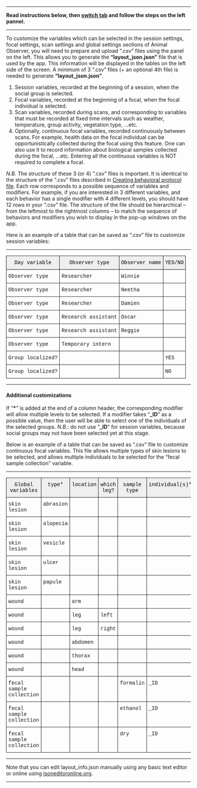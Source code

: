 ***


**Read instructions below, then <a id="link_to_sessionSetup" href="#" class="action-button">switch tab</a> and follow the steps on the left pannel.**

***

To customize the variables which can be selected in the session settings, focal settings, scan settings and global settings sections of Animal Observer, you will need to prepare and upload ".csv" files using the panel on the left. This allows you to generate the **"layout_json.json"** file that is used by the app. This information will be displayed in the tables on the left side of the screen. A minimum of 3 ".csv" files (+ an optional 4th file) is needed to generate **"layout_json.json"**. 

1. Session variables, recorded at the beginning of a session, when the social group is selected.  
2. Focal variables, recorded at the beginning of a focal, when the focal individual is selected.  
3. Scan variables, recorded during scans, and corresponding to variables that must be recorded at fixed time intervals such as weather, temperature, group activity, vegetation type, ...etc.
4. Optionally, continuous focal variables, recorded continuously between scans. For example, health data on the focal individual can be opportunistically collected during the focal using this feature. One can also use it to record information about biological samples collected during the focal, ...etc. Entering all the continuous variables is NOT required to complete a focal.

*N.B.* The structure of these 3 (or 4) ".csv" files is important. It is identical to the structure of the ".csv" files described in <a id="link_to_structure2" href="#" class="action-button">Creating behavioral protocol file</a>. Each row corresponds to a possible sequence of variables and modifiers. For example, if you are interested in 3 different variables, and each behavior has a single modifier with 4 different levels, you should have 12 rows in your ".csv" file. The structure of the file should be hierarchical -- from the leftmost to the rightmost columns -- to match the sequence of behaviors and modifiers you wish to display in the pop-up windows on the app. 

Here is an example of a table that can be saved as ".csv" file to customize session variables:

***

<style type="text/css">
.tg  {border-collapse:collapse;border-spacing:0;}
.tg td{font-family:Arial, sans-serif;font-size:14px;padding:10px 5px;border-style:solid;border-width:1px;overflow:hidden;word-break:normal;}
.tg th{font-family:Arial, sans-serif;font-size:14px;font-weight:normal;padding:10px 5px;border-style:solid;border-width:1px;overflow:hidden;word-break:normal;}
.tg .tg-yw4l{font-family:"Courier New", Courier, monospace !important;;vertical-align:top}
.tg .tg-e2mf{font-family:"Courier New", Courier, monospace !important;;background-color:#efefef;color:#000000;text-align:center;vertical-align:top}
</style>
<table class="tg">
<tr>
<th class="tg-e2mf">Day variable</th>
<th class="tg-e2mf">Observer type</th>
<th class="tg-e2mf">Observer name</th>
<th class="tg-e2mf">YES/NO</th>
</tr>
<tr>
<td class="tg-yw4l">Observer type</td>
<td class="tg-yw4l">Researcher</td>
<td class="tg-yw4l">Winnie</td>
<td class="tg-yw4l"></td>
</tr>
<tr>
<td class="tg-yw4l">Observer type</td>
<td class="tg-yw4l">Researcher</td>
<td class="tg-yw4l">Neetha</td>
<td class="tg-yw4l"></td>
</tr>
<tr>
<td class="tg-yw4l">Observer type</td>
<td class="tg-yw4l">Researcher</td>
<td class="tg-yw4l">Damien</td>
<td class="tg-yw4l"></td>
</tr>
<tr>
<td class="tg-yw4l">Observer type</td>
<td class="tg-yw4l">Research assistant</td>
<td class="tg-yw4l">Oscar</td>
<td class="tg-yw4l"></td>
</tr>
<tr>
<td class="tg-yw4l">Observer type</td>
<td class="tg-yw4l">Research assistant</td>
<td class="tg-yw4l">Reggie</td>
<td class="tg-yw4l"></td>
</tr>
<tr>
<td class="tg-yw4l">Observer type</td>
<td class="tg-yw4l">Temporary intern</td>
<td class="tg-yw4l"></td>
<td class="tg-yw4l"></td>
</tr>
<tr>
<td class="tg-yw4l">Group localized?</td>
<td class="tg-yw4l"></td>
<td class="tg-yw4l"></td>
<td class="tg-yw4l">YES</td>
</tr>
<tr>
<td class="tg-yw4l">Group localized?</td>
<td class="tg-yw4l"></td>
<td class="tg-yw4l"></td>
<td class="tg-yw4l">NO</td>
</tr>
</table>

***

#### Additional customizations

If "**\***" is added at the end of a column header, the corresponding modifier will allow multiple levels to be selected.
If a modifier takes "**\_ID**" as a possible value, then the user will be able to select one of the individuals of the selected groups. *N.B.*: do not use "**\_ID**" for session variables, because social groups may not have been selected yet at this stage.

Below is an example of a table that can be saved as ".csv" file to customize continuous focal variables. This file allows multiple types of skin lesions to be selected, and allows multiple individuals to be selected for the "fecal sample collection" variable.

***

<style type="text/css">
.tg{border-collapse:collapse;border-spacing:0;}
.tg td{font-family:Arial, sans-serif;font-size:14px;padding:10px 5px;border-style:solid;border-width:1px;overflow:hidden;word-break:normal;}
.tg th{font-family:Arial, sans-serif;font-size:14px;font-weight:normal;padding:10px 5px;border-style:solid;border-width:1px;overflow:hidden;word-break:normal;}
.tg .tg-yw4l{font-family:"Courier New", Courier, monospace !important;;vertical-align:top}
.tg .tg-e2mf{font-family:"Courier New", Courier, monospace !important;;background-color:#efefef;color:#000000;text-align:center;vertical-align:top}
</style>
<table class="tg">
<tr>
<th class="tg-e2mf">Global variables</th>
<th class="tg-e2mf">type*</th>
<th class="tg-e2mf">location</th>
<th class="tg-e2mf">which leg?</th>
<th class="tg-e2mf">sample type</th>
<th class="tg-e2mf">individual(s)*</th>
</tr>
<tr>
<td class="tg-yw4l">skin lesion</td>
<td class="tg-yw4l">abrasion</td>
<td class="tg-yw4l"></td>
<td class="tg-yw4l"></td>
<td class="tg-yw4l"></td>
<td class="tg-yw4l"></td>
</tr>
<tr>
<td class="tg-yw4l">skin lesion</td>
<td class="tg-yw4l">alopecia</td>
<td class="tg-yw4l"></td>
<td class="tg-yw4l"></td>
<td class="tg-yw4l"></td>
<td class="tg-yw4l"></td>
</tr>
<tr>
<td class="tg-yw4l">skin lesion</td>
<td class="tg-yw4l">vesicle</td>
<td class="tg-yw4l"></td>
<td class="tg-yw4l"></td>
<td class="tg-yw4l"></td>
<td class="tg-yw4l"></td>
</tr>
<tr>
<td class="tg-yw4l">skin lesion</td>
<td class="tg-yw4l">ulcer</td>
<td class="tg-yw4l"></td>
<td class="tg-yw4l"></td>
<td class="tg-yw4l"></td>
<td class="tg-yw4l"></td>
</tr>
<tr>
<td class="tg-yw4l">skin lesion</td>
<td class="tg-yw4l">papule</td>
<td class="tg-yw4l"></td>
<td class="tg-yw4l"></td>
<td class="tg-yw4l"></td>
<td class="tg-yw4l"></td>
</tr>
<tr>
<td class="tg-yw4l">wound</td>
<td class="tg-yw4l"></td>
<td class="tg-yw4l">arm</td>
<td class="tg-yw4l"></td>
<td class="tg-yw4l"></td>
<td class="tg-yw4l"></td>
</tr>
<tr>
<td class="tg-yw4l">wound</td>
<td class="tg-yw4l"></td>
<td class="tg-yw4l">leg</td>
<td class="tg-yw4l">left</td>
<td class="tg-yw4l"></td>
<td class="tg-yw4l"></td>
</tr>
<tr>
<td class="tg-yw4l">wound</td>
<td class="tg-yw4l"></td>
<td class="tg-yw4l">leg</td>
<td class="tg-yw4l">right</td>
<td class="tg-yw4l"></td>
<td class="tg-yw4l"></td>
</tr>
<tr>
<td class="tg-yw4l">wound</td>
<td class="tg-yw4l"></td>
<td class="tg-yw4l">abdomen</td>
<td class="tg-yw4l"></td>
<td class="tg-yw4l"></td>
<td class="tg-yw4l"></td>
</tr>
<tr>
<td class="tg-yw4l">wound</td>
<td class="tg-yw4l"></td>
<td class="tg-yw4l">thorax</td>
<td class="tg-yw4l"></td>
<td class="tg-yw4l"></td>
<td class="tg-yw4l"></td>
</tr>
<tr>
<td class="tg-yw4l">wound</td>
<td class="tg-yw4l"></td>
<td class="tg-yw4l">head</td>
<td class="tg-yw4l"></td>
<td class="tg-yw4l"></td>
<td class="tg-yw4l"></td>
</tr>
<tr>
<td class="tg-yw4l">fecal sample collection</td>
<td class="tg-yw4l"></td>
<td class="tg-yw4l"></td>
<td class="tg-yw4l"></td>
<td class="tg-yw4l">formalin</td>
<td class="tg-yw4l">_ID</td>
</tr>
<tr>
<td class="tg-yw4l">fecal sample collection</td>
<td class="tg-yw4l"></td>
<td class="tg-yw4l"></td>
<td class="tg-yw4l"></td>
<td class="tg-yw4l">ethanol</td>
<td class="tg-yw4l">_ID</td>
</tr>
<tr>
<td class="tg-yw4l">fecal sample collection</td>
<td class="tg-yw4l"></td>
<td class="tg-yw4l"></td>
<td class="tg-yw4l"></td>
<td class="tg-yw4l">dry</td>
<td class="tg-yw4l">_ID</td>
</tr>
</table>

***
Note that you can edit layout_info.json manually using any basic text editor or online using [jsoneditoronline.org](http://www.jsoneditoronline.org).

***

